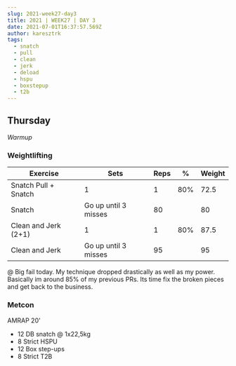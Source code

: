 ```yaml
---
slug: 2021-week27-day3
title: 2021 | WEEK27 | DAY 3
date: 2021-07-01T16:37:57.569Z
author: karesztrk
tags:
  - snatch
  - pull
  - clean
  - jerk
  - deload
  - hspu
  - boxstepup
  - t2b
---
```

## Thursday

*Warmup*

### Weightlifting

| Exercise             | Sets                 | Reps | %   | Weight |
| -------------------- | -------------------- | ---- | --- | ------ |
| Snatch Pull + Snatch | 1                    | 1    | 80% | 72.5   |
| Snatch               | Go up until 3 misses | 80   |     | 80     |
| Clean and Jerk (2+1) | 1                    | 1    | 80% | 87.5   |
| Clean and Jerk       | Go up until 3 misses | 95   |     | 95     |

@ Big fail today. My technique dropped drastically as well as my power. Basically im around 85% of my previous PRs. Its time fix the broken pieces and get back to the business.

### Metcon

AMRAP 20'

* 12 DB snatch @ 1x22,5kg
* 8 Strict HSPU
* 12 Box step-ups
* 8 Strict T2B